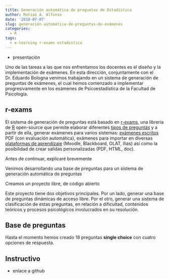 ```yaml
---
title: Generación automática de preguntas de Estadística
author: Matías A. Alfonso
date: '2018-07-07'
slug: generación-automática-de-preguntas-de-exámenes
categories:
  - R
tags:
  - e-learning r-exams estadistica
---
```


* presentación  

Uno de las tareas a las que nos enfrentamos los docentes es el diseño y la implementación de exámenes. En esta dirección, conjuntamente con el Dr. Eduardo Bologna venimos trabajando en un sistema de generación de preguntas de exámenes, el cual hemos comenzado a implementar progresivamente en los exámenes de Psicoestadística de la Facultad de Psicología.

## r-exams

El sistema de generación de preguntas está basado en [r-exams](http://www.r-exams.org/), una librería de [R](https://www.r-project.org/) open-source que permite elaborar diferentes [tipos de preguntas](http://www.r-exams.org/intro/dynamic/) y a partir de ella, generar exámenes para varios sistemas: [exámenes escritos](http://www.r-exams.org/intro/written/) PDF (con evaluación automática), exámenes para importar en diversas [plataformas de aprendizaje](http://www.r-exams.org/intro/elearning/) (Moodle, Blackboard, OLAT, Ilias) así como la posibilidad de crear salidas personalizadas (PDF, HTML, doc).

Antes de continuar, explicaré brevemente

Venimos desarrollando una base de preguntas para un sistema de generación automática de preguntas

Creamos un proyecto libre, de código abierto

Este proyecto tiene dos objetivos principales. Por un lado, generar una base de preguntas dinámicas de acceso libre. Por el otro, generar una sistema de clasificación de estas preguntas, en relación a dificultad, contenidos teóricos y procesos psicológicos involucrados en su resolución.

## Base de preguntas
Hasta el momento hemos creado 18 preguntas **single choice** con cuatro opciones de respuesta.

## Instructivo



* enlace a github

